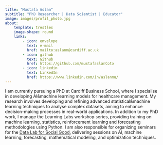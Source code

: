 ```yaml
---
title: "Mustafa Aslan"
subtitle: "PhD Researcher | Data Scientist | Educator"
image: images/profil_photo.jpg
about:
    template: trestles
    image-shape: round
    links:
        - icon: envelope
          text: e-mail
          href: mailto:aslanm@cardiff.ac.uk
        - icon: github
          text: Github
          href: https://github.com/mustafaslanCoto
        - icon: linkedin
          text: LinkedIn
          href: https://www.linkedin.com/in/aslanmu/
---
```


I am currently pursuing a PhD at Cardiff Business School, where I specialise in developing AI&machine learning models for healthcare management. My research involves developing and refining advanced statistical&machine learning techniques to analyse complex datasets, aiming to enhance decision-making processes in real-world applications. In addition to my PhD work, I manage the Learning Labs workshop series, providing training on machine learning, statistics, reinforcement learning and forecasting methodologies using Python. I am also responsible for organizing seminars for the [Data Lab for Social Good](https://www.cardiff.ac.uk/research/explore/research-units/data-lab-for-social-good), delivering sessions on AI, machine learning, forecasting, mathematical modeling, and optimization techniques.